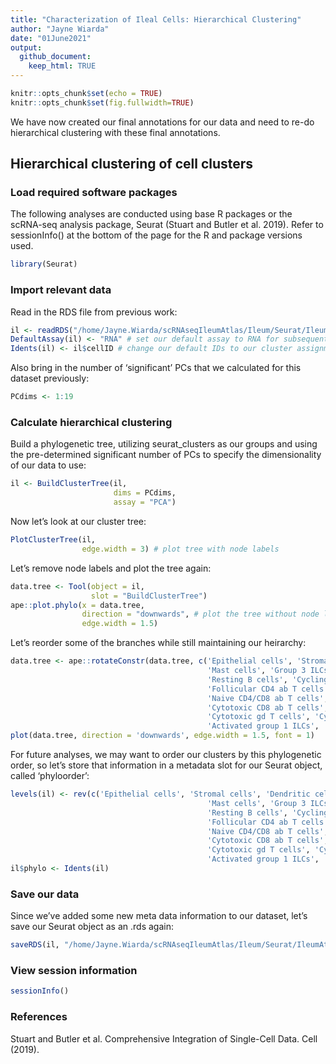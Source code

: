```yaml
---
title: "Characterization of Ileal Cells: Hierarchical Clustering"
author: "Jayne Wiarda"
date: "01June2021"
output: 
  github_document: 
    keep_html: TRUE
---
```


```r
knitr::opts_chunk$set(echo = TRUE)
knitr::opts_chunk$set(fig.fullwidth=TRUE)
```

We have now created our final annotations for our data and need to re-do hierarchical clustering with these final annotations.

## Hierarchical clustering of cell clusters

### Load required software packages

The following analyses are conducted using base R packages or the scRNA-seq analysis package, Seurat (Stuart and Butler et al. 2019). Refer to sessionInfo() at the bottom of the page for the R and package versions used.

```r
library(Seurat)         
```

### Import relevant data 

Read in the RDS file from previous work:

```r
il <- readRDS("/home/Jayne.Wiarda/scRNAseqIleumAtlas/Ileum/Seurat/IleumAtlasAll.rds") 
DefaultAssay(il) <- "RNA" # set our default assay to RNA for subsequent work
Idents(il) <- il$cellID # change our default IDs to our cluster assignments
```

Also bring in the number of 'significant' PCs that we calculated for this dataset previously:

```r
PCdims <- 1:19
```

### Calculate hierarchical clustering

Build a phylogenetic tree, utilizing seurat_clusters as our groups and using the pre-determined significant number of PCs to specify the dimensionality of our data to use:

```r
il <- BuildClusterTree(il, 
                       dims = PCdims, 
                       assay = "PCA")
```

Now let's look at our cluster tree:

```r
PlotClusterTree(il, 
                edge.width = 3) # plot tree with node labels
```

Let's remove node labels and plot the tree again:

```r
data.tree <- Tool(object = il, 
                  slot = "BuildClusterTree") 
ape::plot.phylo(x = data.tree, 
                direction = "downwards", # plot the tree without node labels
                edge.width = 1.5)
```

Let's reorder some of the branches while still maintaining our heirarchy:

```r
data.tree <- ape::rotateConstr(data.tree, c('Epithelial cells', 'Stromal cells', 'Dendritic cells', 'Macrophages',
                                            'Mast cells', 'Group 3 ILCs', 'Antibody-secreting cells', 'Transitioning B cells',
                                            'Resting B cells', 'Cycling B cells', 'Activated B cells',
                                            'Follicular CD4 ab T cells', 'Cycling CD4 ab T cells', 'Activated CD4 ab T cells', 
                                            'Naive CD4/CD8 ab T cells', 'CD2neg GD T cells', 'Cycling CD8 ab T cells', 
                                            'Cytotoxic CD8 ab T cells', 'Activated CD8 ab T cells', 'Activated gd T cells',
                                            'Cytotoxic gd T cells', 'Cycling gd T cells', 'SELLhi gd T cells', 'Cytotoxic group 1 ILCs',
                                            'Activated group 1 ILCs', 'Cycling group 1 ILCs'))
plot(data.tree, direction = 'downwards', edge.width = 1.5, font = 1)
```

For future analyses, we may want to order our clusters by this phylogenetic order, so let's store that information in a metadata slot for our Seurat object, called 'phyloorder':

```r
levels(il) <- rev(c('Epithelial cells', 'Stromal cells', 'Dendritic cells', 'Macrophages',
                                            'Mast cells', 'Group 3 ILCs', 'Antibody-secreting cells', 'Transitioning B cells',
                                            'Resting B cells', 'Cycling B cells', 'Activated B cells',
                                            'Follicular CD4 ab T cells', 'Cycling CD4 ab T cells', 'Activated CD4 ab T cells', 
                                            'Naive CD4/CD8 ab T cells', 'CD2neg GD T cells', 'Cycling CD8 ab T cells', 
                                            'Cytotoxic CD8 ab T cells', 'Activated CD8 ab T cells', 'Activated gd T cells',
                                            'Cytotoxic gd T cells', 'Cycling gd T cells', 'SELLhi gd T cells', 'Cytotoxic group 1 ILCs',
                                            'Activated group 1 ILCs', 'Cycling group 1 ILCs'))
il$phylo <- Idents(il)
```

### Save our data

Since we've added some new meta data information to our dataset, let's save our Seurat object as an .rds again:

```r
saveRDS(il, "/home/Jayne.Wiarda/scRNAseqIleumAtlas/Ileum/Seurat/IleumAtlasAll.rds")
```

### View session information

```r
sessionInfo()
```

### References

Stuart and Butler et al. Comprehensive Integration of Single-Cell Data. Cell (2019).
